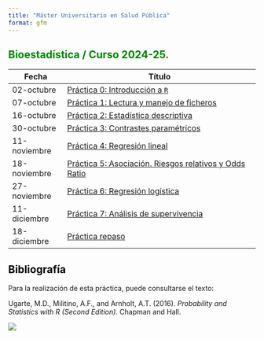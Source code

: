 ---
title: "Máster Universitario en Salud Pública"
format: gfm
---

## Bioestadística / Curso 2024-25. {style="color: green"}

| Fecha        | Título                                                       |
|----------------|-------------------------------------------------------|
| 02-octubre   | [Práctica 0: Introducción a `R`](./Practica0.html)           |
| 07-octubre   | [Práctica 1: Lectura y manejo de ficheros](./Practica1.html) |
| 16-octubre   | [Práctica 2: Estadística descriptiva](./Practica2.html)      |
| 30-octubre   | [Práctica 3: Contrastes paramétricos](./Practica3.html)      |
| 11-noviembre | [Práctica 4: Regresión lineal](./Practica4.html)             |
| 18-noviembre | [Práctica 5: Asociación. Riesgos relativos y Odds Ratio](./Practica5.html)   |
| 27-noviembre | [Práctica 6: Regresión logística](./Practica6.html)          |
| 11-diciembre | [Práctica 7: Análisis de supervivencia](./Practica7.html)    |
| 18-diciembre | [Práctica repaso](./PracticaRepaso.html)                |

## Bibliografía {style="color: black"}

Para la realización de esta práctica, puede consultarse el texto:

Ugarte, M.D., Militino, A.F., and Arnholt, A.T. (2016). *Probability and Statistics with R (Second Edition)*. Chapman and Hall.

![](img/PASWR2.jpg)
